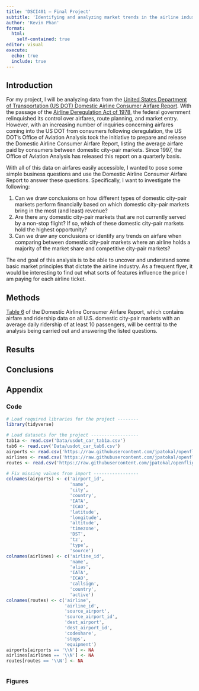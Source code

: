 ```yaml
---
title: 'DSCI401 — Final Project'
subtitle: 'Identifying and analyzing market trends in the airline industry'
author: 'Kevin Phan'
format: 
  html:
    self-contained: true
editor: visual
execute: 
  echo: true
  include: true
---
```


## Introduction

For my project, I will be analyzing data from the [United States Department of Transportation (US DOT) Domestic Airline Consumer Airfare Report](https://www.transportation.gov/policy/aviation-policy/domestic-airline-consumer-airfare-report). With the passage of the [Airline Deregulation Act of 1978](https://www.congress.gov/bill/95th-congress/senate-bill/2493), the federal government relinquished its control over airfares, route planning, and market entry. However, with an increasing number of inquiries concerning airfares coming into the US DOT from consumers following deregulation, the US DOT's Office of Aviation Analysis took the initiative to prepare and release the Domestic Airline Consumer Airfare Report, listing the average airfare paid by consumers between domestic city-pair markets. Since 1997, the Office of Aviation Analysis has released this report on a quarterly basis.

With all of this data on airfares easily accessible, I wanted to pose some simple business questions and use the Domestic Airline Consumer Airfare Report to answer these questions. Specifically, I want to investigate the following:

1.  Can we draw conclusions on how different types of domestic city-pair markets perform financially based on which domestic city-pair markets bring in the most (and least) revenue?
2.  Are there any domestic city-pair markets that are not currently served by a non-stop flight? If so, which of these domestic city-pair markets hold the highest opportunity?
3.  Can we draw any conclusions or identify any trends on airfare when comparing between domestic city-pair markets where an airline holds a majority of the market share and competitive city-pair markets?

The end goal of this analysis is to be able to uncover and understand some basic market principles that dictate the airline industry. As a frequent flyer, it would be interesting to find out what sorts of features influence the price I am paying for each airline ticket.

## Methods

[Table 6](https://data.transportation.gov/Aviation/Consumer-Airfare-Report-Table-6-Contiguous-State-C/yj5y-b2ir/about_data) of the Domestic Airline Consumer Airfare Report, which contains airfare and ridership data on all U.S. domestic city-pair markets with an average daily ridership of at least 10 passengers, will be central to the analysis being carried out and answering the listed questions.

## Results

## Conclusions

## Appendix

### Code

```r
# Load required libraries for the project --------
library(tidyverse)
```

```r
# Load datasets for the project ------------------
tab1a <- read.csv('Data/usdot_car_tab1a.csv')
tab6 <- read.csv('Data/usdot_car_tab6.csv')
airports <- read.csv('https://raw.githubusercontent.com/jpatokal/openflights/master/data/airports.dat', header = FALSE)
airlines <- read.csv('https://raw.githubusercontent.com/jpatokal/openflights/master/data/airlines.dat', header = FALSE)
routes <- read.csv('https://raw.githubusercontent.com/jpatokal/openflights/master/data/routes.dat', header = FALSE)
```

```r
# Fix missing values from import -----------------
colnames(airports) <- c('airport_id',
                        'name',
                        'city',
                        'country',
                        'IATA',
                        'ICAO',
                        'latitude',
                        'longitude',
                        'altitude',
                        'timezone',
                        'DST',
                        'tz',
                        'type',
                        'source')
colnames(airlines) <- c('airline_id',
                        'name',
                        'alias',
                        'IATA',
                        'ICAO',
                        'callsign',
                        'country',
                        'active')
colnames(routes) <- c('airline',
                      'airline_id',
                      'source_airport',
                      'source_airport_id',
                      'dest_airport',
                      'dest_airport_id',
                      'codeshare',
                      'stops',
                      'equipment')
airports[airports == '\\N'] <- NA
airlines[airlines == '\\N'] <- NA
routes[routes == '\\N'] <- NA
```

```r

```

### Figures
